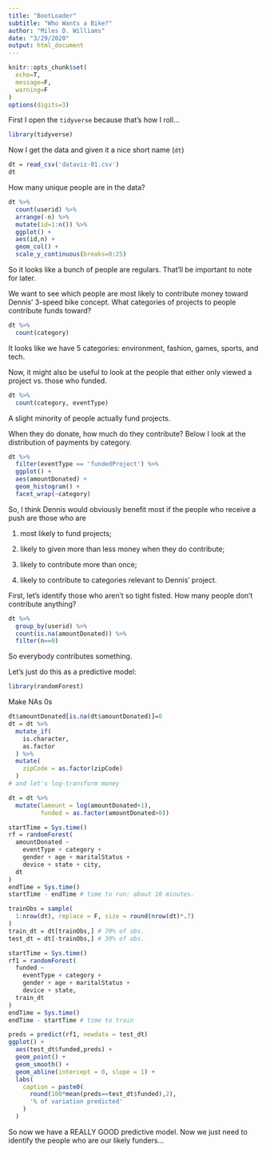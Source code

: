 ```yaml
---
title: "BootLoader"
subtitle: "Who Wants a Bike?"
author: "Miles D. Williams"
date: "3/29/2020"
output: html_document
---
```


```r
knitr::opts_chunk$set(
  echo=T,
  message=F,
  warning=F
)
options(digits=3)
```


First I open the `tidyverse` because that's how I roll...

```r
library(tidyverse)
```

Now I get the data and given it a nice short name (`dt`)

```r
dt = read_csv('dataviz-01.csv')
dt
```

How many unique people are in the data?

```r
dt %>%
  count(userid) %>%
  arrange(-n) %>%
  mutate(id=1:n()) %>%
  ggplot() +
  aes(id,n) +
  geom_col() +
  scale_y_continuous(breaks=0:25)
```

So it looks like a bunch of people are regulars. That'll be important to note for later.

We want to see which people are most likely to contribute money toward Dennis' 3-speed bike concept. What categories of projects to people contribute funds toward?

```r
dt %>%
  count(category)
```

It looks like we have 5 categories: environment, fashion, games, sports, and tech. 

Now, it might also be useful to look at the people that either only viewed a project vs. those who funded.

```r
dt %>%
  count(category, eventType)
```

A slight minority of people actually fund projects. 

When they do donate, how much do they contribute? Below I look at the distribution of payments by category.

```r
dt %>%
  filter(eventType == 'fundedProject') %>%
  ggplot() +
  aes(amountDonated) +
  geom_histogram() +
  facet_wrap(~category)
```


So, I think Dennis would obviously benefit most if the people who receive a push are those who are 

1. most likely to fund projects;

2. likely to given more than less money when they do contribute;

3. likely to contribute more than once;

4. likely to contribute to categories relevant to Dennis' project.

First, let's identify those who aren't so tight fisted. How many people don't contribute anything?

```r
dt %>%
  group_by(userid) %>%
  count(is.na(amountDonated)) %>%
  filter(n==0)
```

So everybody contributes something.

Let's just do this as a predictive model:

```r
library(randomForest)
```

Make NAs 0s

```r
dt$amountDonated[is.na(dt$amountDonated)]=0
dt = dt %>%
  mutate_if(
    is.character,
    as.factor
  ) %>%
  mutate(
    zipCode = as.factor(zipCode)
  )
# and let's log-transform money

dt = dt %>%
  mutate(lamount = log(amountDonated+1),
         funded = as.factor(amountDonated>0))
```


```r
startTime = Sys.time()
rf = randomForest(
  amountDonated ~
    eventType + category + 
    gender + age + maritalStatus + 
    device + state + city, 
  dt
)
endTime = Sys.time()
startTime - endTime # time to run: about 10 minutes.
```

```r
trainObs = sample(
  1:nrow(dt), replace = F, size = round(nrow(dt)*.7)
)
train_dt = dt[trainObs,] # 70% of obs.
test_dt = dt[-trainObs,] # 30% of obs.
```

```r
startTime = Sys.time()
rf1 = randomForest(
  funded ~
    eventType + category + 
    gender + age + maritalStatus + 
    device + state, 
  train_dt
)
endTime = Sys.time()
endTime - startTime # time to train
```

```r
preds = predict(rf1, newdata = test_dt)
ggplot() +
  aes(test_dt$funded,preds) +
  geom_point() +
  geom_smooth() +
  geom_abline(intercept = 0, slope = 1) +
  labs(
    caption = paste0(
      round(100*mean(preds==test_dt$funded),2),
      '% of variation predicted'
    )
  )
```

So now we have a REALLY GOOD predictive model. Now we just need to identify the people who are our likely funders...